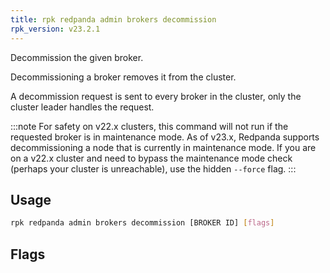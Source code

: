 ```yaml
---
title: rpk redpanda admin brokers decommission
rpk_version: v23.2.1
---
```


<head>
  <meta name="title" content="rpk redpanda admin brokers decommission | Redpanda Docs" />
  <meta name="description" content="rpk redpanda admin brokers decommission" />
  <link rel="canonical" href="https://docs.redpanda.com/docs/reference/rpk/rpk-redpanda/rpk-redpanda-admin-brokers-decommission/" />
</head>

Decommission the given broker.

Decommissioning a broker removes it from the cluster.

A decommission request is sent to every broker in the cluster, only the cluster
leader handles the request.

:::note
For safety on v22.x clusters, this command will not run if the requested
broker is in maintenance mode. As of v23.x, Redpanda supports
decommissioning a node that is currently in maintenance mode. If you are on
a v22.x cluster and need to bypass the maintenance mode check (perhaps your
cluster is unreachable), use the hidden `--force` flag.
:::

## Usage

```bash
rpk redpanda admin brokers decommission [BROKER ID] [flags]
```

## Flags

<!--
[cols=",,",]
|===
|*Value* |*Type* |*Description*

|-h, --help |- |Help for decommission.

|--config |string |Redpanda or rpk config file; default search paths are
~/.config/rpk/rpk.yaml, $PWD, and /etc/redpanda/`redpanda.yaml`.

|-X, --config-opt |stringArray |Override rpk configuration settings; '-X
help' for detail or '-X list' for terser detail.

|--profile |string |rpk profile to use.

|-v, --verbose |- |Enable verbose logging.
|===

-->
